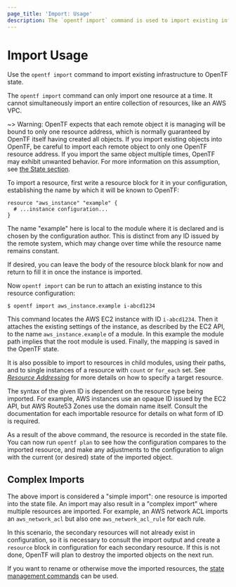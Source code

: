 ```yaml
---
page_title: 'Import: Usage'
description: The `opentf import` command is used to import existing infrastructure.
---
```


# Import Usage

Use the `opentf import` command to import existing infrastructure to OpenTF state.

The `opentf import` command can only import one resource at a time. It cannot simultaneously import an entire collection of resources, like an AWS VPC.

~> Warning: OpenTF expects that each remote object it is managing will be
bound to only one resource address, which is normally guaranteed by OpenTF
itself having created all objects. If you import existing objects into OpenTF,
be careful to import each remote object to only one OpenTF resource address.
If you import the same object multiple times, OpenTF may exhibit unwanted
behavior. For more information on this assumption, see
[the State section](/opentf/language/state).

To import a resource, first write a resource block for it in your
configuration, establishing the name by which it will be known to OpenTF:

```
resource "aws_instance" "example" {
  # ...instance configuration...
}
```

The name "example" here is local to the module where it is declared and is
chosen by the configuration author. This is distinct from any ID issued by
the remote system, which may change over time while the resource name
remains constant.

If desired, you can leave the body of the resource block blank for now and
return to fill it in once the instance is imported.

Now `opentf import` can be run to attach an existing instance to this
resource configuration:

```shell
$ opentf import aws_instance.example i-abcd1234
```

This command locates the AWS EC2 instance with ID `i-abcd1234`. Then it attaches
the existing settings of the instance, as described by the EC2 API, to the
name `aws_instance.example` of a module. In this example the module path
implies that the root module is used. Finally, the mapping is saved in the
OpenTF state.

It is also possible to import to resources in child modules, using their paths,
and to single instances of a resource with `count` or `for_each` set. See
[_Resource Addressing_](/opentf/cli/state/resource-addressing) for more
details on how to specify a target resource.

The syntax of the given ID is dependent on the resource type being imported.
For example, AWS instances use an opaque ID issued by the EC2 API, but
AWS Route53 Zones use the domain name itself. Consult the documentation for
each importable resource for details on what form of ID is required.

As a result of the above command, the resource is recorded in the state file.
You can now run `opentf plan` to see how the configuration compares to
the imported resource, and make any adjustments to the configuration to
align with the current (or desired) state of the imported object.

## Complex Imports

The above import is considered a "simple import": one resource is imported
into the state file. An import may also result in a "complex import" where
multiple resources are imported. For example, an AWS network ACL imports
an `aws_network_acl` but also one `aws_network_acl_rule` for each rule.

In this scenario, the secondary resources will not already exist in
configuration, so it is necessary to consult the import output and create
a `resource` block in configuration for each secondary resource. If this is
not done, OpenTF will plan to destroy the imported objects on the next run.

If you want to rename or otherwise move the imported resources, the
[state management commands](/opentf/cli/commands/state) can be used.

